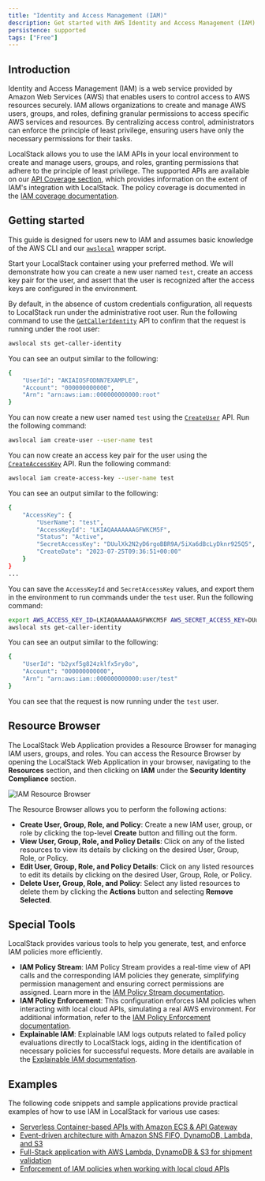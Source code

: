 ```yaml
---
title: "Identity and Access Management (IAM)"
description: Get started with AWS Identity and Access Management (IAM) on LocalStack
persistence: supported
tags: ["Free"]
---
```


## Introduction

Identity and Access Management (IAM) is a web service provided by Amazon Web Services (AWS) that enables users to control access to AWS resources securely.
IAM allows organizations to create and manage AWS users, groups, and roles, defining granular permissions to access specific AWS services and resources.
By centralizing access control, administrators can enforce the principle of least privilege, ensuring users have only the necessary permissions for their tasks.

LocalStack allows you to use the IAM APIs in your local environment to create and manage users, groups, and roles, granting permissions that adhere to the principle of least privilege.
The supported APIs are available on our [API Coverage section](#api-coverage), which provides information on the extent of IAM's integration with LocalStack.
The policy coverage is documented in the [IAM coverage documentation]().

## Getting started

This guide is designed for users new to IAM and assumes basic knowledge of the AWS CLI and our [`awslocal`](https://github.com/localstack/awscli-local) wrapper script.

Start your LocalStack container using your preferred method.
We will demonstrate how you can create a new user named `test`, create an access key pair for the user, and assert that the user is recognized after the access keys are configured in the environment.

By default, in the absence of custom credentials configuration, all requests to LocalStack run under the administrative root user.
Run the following command to use the [`GetCallerIdentity`](https://docs.aws.amazon.com/cli/latest/reference/sts/get-caller-identity.html) API to confirm that the request is running under the root user:

```bash
awslocal sts get-caller-identity
```

You can see an output similar to the following:

```bash
{
    "UserId": "AKIAIOSFODNN7EXAMPLE",
    "Account": "000000000000",
    "Arn": "arn:aws:iam::000000000000:root"
}
```

You can now create a new user named `test` using the [`CreateUser`](https://docs.aws.amazon.com/cli/latest/reference/iam/create-user.html) API.
Run the following command:

```bash
awslocal iam create-user --user-name test
```

You can now create an access key pair for the user using the [`CreateAccessKey`](https://docs.aws.amazon.com/cli/latest/reference/iam/create-access-key.html) API.
Run the following command:

```bash
awslocal iam create-access-key --user-name test
```

You can see an output similar to the following:

```bash
{
    "AccessKey": {
        "UserName": "test",
        "AccessKeyId": "LKIAQAAAAAAAGFWKCM5F",
        "Status": "Active",
        "SecretAccessKey": "DUulXk2N2yD6rgoBBR9A/5iXa6dBcLyDknr925Q5",
        "CreateDate": "2023-07-25T09:36:51+00:00"
    }
}
...
```

You can save the `AccessKeyId` and `SecretAccessKey` values, and export them in the environment to run commands under the `test` user.
Run the following command:

```bash
export AWS_ACCESS_KEY_ID=LKIAQAAAAAAAGFWKCM5F AWS_SECRET_ACCESS_KEY=DUulXk2N2yD6rgoBBR9A/5iXa6dBcLyDknr925Q5
awslocal sts get-caller-identity
```

You can see an output similar to the following:

```bash
{
    "UserId": "b2yxf5g824zklfx5ry8o",
    "Account": "000000000000",
    "Arn": "arn:aws:iam::000000000000:user/test"
}
```

You can see that the request is now running under the `test` user.

## Resource Browser

The LocalStack Web Application provides a Resource Browser for managing IAM users, groups, and roles.
You can access the Resource Browser by opening the LocalStack Web Application in your browser, navigating to the **Resources** section, and then clicking on **IAM** under the **Security Identity Compliance** section.

![IAM Resource Browser](/images/aws/iam-resource-browser.png)

The Resource Browser allows you to perform the following actions:

- **Create User, Group, Role, and Policy**: Create a new IAM user, group, or role by clicking the top-level **Create** button and filling out the form.
- **View User, Group, Role, and Policy Details**: Click on any of the listed resources to view its details by clicking on the desired User, Group, Role, or Policy.
- **Edit User, Group, Role, and Policy Details**: Click on any listed resources to edit its details by clicking on the desired User, Group, Role, or Policy.
- **Delete User, Group, Role, and Policy**: Select any listed resources to delete them by clicking the **Actions** button and selecting **Remove Selected**.

## Special Tools

LocalStack provides various tools to help you generate, test, and enforce IAM policies more efficiently.

- **IAM Policy Stream**: IAM Policy Stream provides a real-time view of API calls and the corresponding IAM policies they generate, simplifying permission management and ensuring correct permissions are assigned.
  Learn more in the [IAM Policy Stream documentation](/aws/capabilities/security-testing/iam-policy-stream).
- **IAM Policy Enforcement**: This configuration enforces IAM policies when interacting with local cloud APIs, simulating a real AWS environment.
  For additional information, refer to the [IAM Policy Enforcement documentation](/aws/capabilities/security-testing/iam-policy-enforcement).
- **Explainable IAM**: Explainable IAM logs outputs related to failed policy evaluations directly to LocalStack logs, aiding in the identification of necessary policies for successful requests.
  More details are available in the [Explainable IAM documentation](/aws/capabilities/security-testing/explainable-iam).

## Examples

The following code snippets and sample applications provide practical examples of how to use IAM in LocalStack for various use cases:

- [Serverless Container-based APIs with Amazon ECS & API Gateway](https://github.com/localstack/serverless-api-ecs-apigateway-sample)
- [Event-driven architecture with Amazon SNS FIFO, DynamoDB, Lambda, and S3](https://github.com/localstack/event-driven-architecture-with-amazon-sns-fifo)
- [Full-Stack application with AWS Lambda, DynamoDB & S3 for shipment validation](https://github.com/localstack/shipment-list-demo)
- [Enforcement of IAM policies when working with local cloud APIs](https://github.com/localstack/localstack-pro-samples/tree/master/iam-policy-enforcement)
